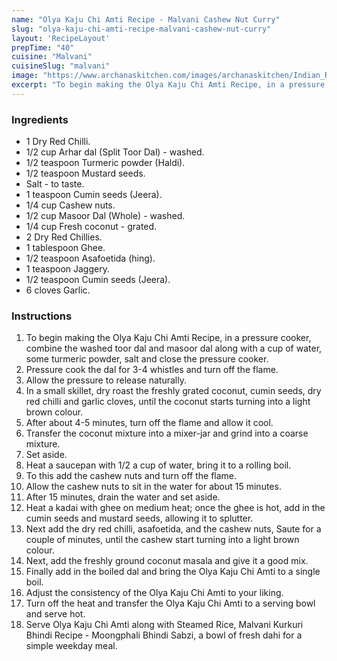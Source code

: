 ---
name: "Olya Kaju Chi Amti Recipe - Malvani Cashew Nut Curry"
slug: "olya-kaju-chi-amti-recipe-malvani-cashew-nut-curry"
layout: 'RecipeLayout'
prepTime: "40"
cuisine: "Malvani"
cuisineSlug: "malvani"
image: "https://www.archanaskitchen.com/images/archanaskitchen/Indian_Rice/Olya_Kaju_Chi_Amti_Recipe_-_Malvani_Style_Cashew_Nut_Curry_With_Dal-1_1600.jpg"
excerpt: "To begin making the Olya Kaju Chi Amti Recipe, in a pressure cooker, combine the washed toor dal and masoor dal along with a cup of water, some turmeric powder, salt and close the pressure cooker"
---

### Ingredients

- 1 Dry Red Chilli.
- 1/2 cup Arhar dal (Split Toor Dal) - washed.
- 1/2 teaspoon Turmeric powder (Haldi).
- 1/2 teaspoon Mustard seeds.
- Salt - to taste.
- 1 teaspoon Cumin seeds (Jeera).
- 1/4 cup Cashew nuts.
- 1/2 cup Masoor Dal (Whole) - washed.
- 1/4 cup Fresh coconut - grated.
- 2 Dry Red Chillies.
- 1 tablespoon Ghee.
- 1/2 teaspoon Asafoetida (hing).
- 1 teaspoon Jaggery.
- 1/2 teaspoon Cumin seeds (Jeera).
- 6 cloves Garlic.

### Instructions

1. To begin making the Olya Kaju Chi Amti Recipe, in a pressure cooker, combine the washed toor dal and masoor dal along with a cup of water, some turmeric powder, salt and close the pressure cooker.
1. Pressure cook the dal for 3-4 whistles and turn off the flame.
1. Allow the pressure to release naturally.
1. In a small skillet, dry roast the freshly grated coconut, cumin seeds, dry red chilli and garlic cloves, until the coconut starts turning into a light brown colour.
1. After about 4-5 minutes, turn off the flame and allow it cool.
1. Transfer the coconut mixture into a mixer-jar and grind into a coarse mixture.
1. Set aside.
1. Heat a saucepan with 1/2 a cup of water, bring it to a rolling boil.
1. To this add the cashew nuts and turn off the flame.
1. Allow the cashew nuts to sit in the water for about 15 minutes.
1. After 15 minutes, drain the water and set aside.
1. Heat a kadai with ghee on medium heat; once the ghee is hot, add in the cumin seeds and mustard seeds, allowing it to splutter.
1. Next add the dry red chilli, asafoetida, and the cashew nuts, Saute for a couple of minutes, until the cashew start turning into a light brown colour.
1. Next, add the freshly ground coconut masala and give it a good mix.
1. Finally add in the boiled dal and bring the Olya Kaju Chi Amti to a single boil.
1. Adjust the consistency of the Olya Kaju Chi Amti to your liking.
1. Turn off the heat and transfer the Olya Kaju Chi Amti to a serving bowl and serve hot.
1. Serve Olya Kaju Chi Amti along with Steamed Rice, Malvani Kurkuri Bhindi Recipe - Moongphali Bhindi Sabzi, a bowl of fresh dahi for a simple weekday meal.
